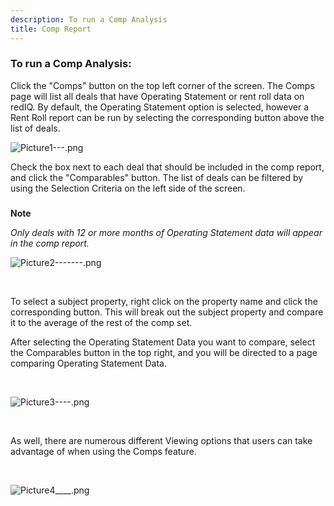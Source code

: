 ```yaml
---
description: To run a Comp Analysis
title: Comp Report
---
```


### 


### **To run a Comp Analysis:**


Click the "Comps" button on the top left corner of the screen. The Comps page will list all deals that have Operating Statement or rent roll data on redIQ. By default, the Operating Statement option is selected, however a Rent Roll report can be run by selecting the corresponding button above the list of deals.

<Frame caption="Table displaying all deals with details like Deal Name, ID, Status, Market, Units, and Bid Due Date.">
  <img src="/images/rediq/fa6bdd2a2a37f2268a17e60383f471c12f7e9dfe.png" alt="Picture1---.png" />
</Frame>


Check the box next to each deal that should be included in the comp report, and click the "Comparables" button. The list of deals can be filtered by using the Selection Criteria on the left side of the screen.



##### 
**Note**


*Only deals with 12 or more months of Operating Statement data will appear in the comp report.*

<Frame caption="Comp report interface displaying selected deals with filters and options for comparison.">
  <img src="/images/rediq/c66e40f2be5edabc3af85a8dd9ce6bf4ced04e37.png" alt="Picture2-------.png" />
</Frame>


 


To select a subject property, right click on the property name and click the corresponding button. This will break out the subject property and compare it to the average of the rest of the comp set.


After selecting the Operating Statement Data you want to compare, select the Comparables button in the top right, and you will be directed to a page comparing Operating Statement Data.


 


<Frame caption="Operating comps report displaying effective gross revenue and operating expenses for property analysis.">
  <img src="/images/rediq/baffc35861ee65b4f693fdbb0ba297d7015916e1.png" alt="Picture3----.png" />
</Frame>


 


As well, there are numerous different Viewing options that users can take advantage of when using the Comps feature.


 


<Frame caption="Dropdown menus for selecting chart of accounts and units in Operating Comps section.">
  <img src="/images/rediq/0be34decf2bdcdf41471572277c629fb635408b5.png" alt="Picture4____.png" />
</Frame>